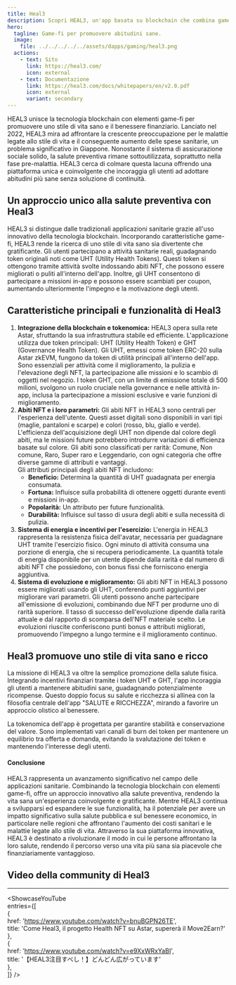 ```yaml
---
title: Heal3  
description: Scopri HEAL3, un'app basata su blockchain che combina game-fi per promuovere abitudini sane e ricompense finanziarie.  
hero:  
  tagline: Game-fi per promuovere abitudini sane.  
  image:  
    file: ../../../../../assets/dapps/gaming/heal3.png  
  actions:  
    - text: Sito  
      link: https://heal3.com/  
      icon: external  
    - text: Documentazione  
      link: https://heal3.com/docs/whitepapers/en/v2.0.pdf  
      icon: external  
      variant: secondary  
---
```



HEAL3 unisce la tecnologia blockchain con elementi game-fi per promuovere uno stile di vita sano e il benessere finanziario. Lanciato nel 2022, HEAL3 mira ad affrontare la crescente preoccupazione per le malattie legate allo stile di vita e il conseguente aumento delle spese sanitarie, un problema significativo in Giappone. Nonostante il sistema di assicurazione sociale solido, la salute preventiva rimane sottoutilizzata, soprattutto nella fase pre-malattia. HEAL3 cerca di colmare questa lacuna offrendo una piattaforma unica e coinvolgente che incoraggia gli utenti ad adottare abitudini più sane senza soluzione di continuità.

## Un approccio unico alla salute preventiva con Heal3  
HEAL3 si distingue dalle tradizionali applicazioni sanitarie grazie all'uso innovativo della tecnologia blockchain. Incorporando caratteristiche game-fi, HEAL3 rende la ricerca di uno stile di vita sano sia divertente che gratificante. Gli utenti partecipano a attività sanitarie reali, guadagnando token originali noti come UHT (Utility Health Tokens). Questi token si ottengono tramite attività svolte indossando abiti NFT, che possono essere migliorati o puliti all'interno dell'app. Inoltre, gli UHT consentono di partecipare a missioni in-app e possono essere scambiati per coupon, aumentando ulteriormente l'impegno e la motivazione degli utenti.

## Caratteristiche principali e funzionalità di Heal3  
1. **Integrazione della blockchain e tokenomica:** HEAL3 opera sulla rete Astar, sfruttando la sua infrastruttura stabile ed efficiente. L'applicazione utilizza due token principali: UHT (Utility Health Token) e GHT (Governance Health Token). Gli UHT, emessi come token ERC-20 sulla Astar zkEVM, fungono da token di utilità principali all'interno dell'app. Sono essenziali per attività come il miglioramento, la pulizia e l'elevazione degli NFT, la partecipazione alle missioni e lo scambio di oggetti nel negozio. I token GHT, con un limite di emissione totale di 500 milioni, svolgono un ruolo cruciale nella governance e nelle attività in-app, inclusa la partecipazione a missioni esclusive e varie funzioni di miglioramento.
2. **Abiti NFT e i loro parametri:** Gli abiti NFT in HEAL3 sono centrali per l'esperienza dell'utente. Questi asset digitali sono disponibili in vari tipi (maglie, pantaloni e scarpe) e colori (rosso, blu, giallo e verde). L'efficienza dell'acquisizione degli UHT non dipende dal colore degli abiti, ma le missioni future potrebbero introdurre variazioni di efficienza basate sul colore. Gli abiti sono classificati per rarità: Comune, Non comune, Raro, Super raro e Leggendario, con ogni categoria che offre diverse gamme di attributi e vantaggi.  
Gli attributi principali degli abiti NFT includono:
   - **Beneficio:** Determina la quantità di UHT guadagnata per energia consumata.  
   - **Fortuna:** Influisce sulla probabilità di ottenere oggetti durante eventi e missioni in-app.  
   - **Popolarità:** Un attributo per future funzionalità.  
   - **Durabilità:** Influisce sul tasso di usura degli abiti e sulla necessità di pulizia.  
3. **Sistema di energia e incentivi per l'esercizio:** L'energia in HEAL3 rappresenta la resistenza fisica dell'avatar, necessaria per guadagnare UHT tramite l'esercizio fisico. Ogni minuto di attività consuma una porzione di energia, che si recupera periodicamente. La quantità totale di energia disponibile per un utente dipende dalla rarità e dal numero di abiti NFT che possiedono, con bonus fissi che forniscono energia aggiuntiva.
4. **Sistema di evoluzione e miglioramento:** Gli abiti NFT in HEAL3 possono essere migliorati usando gli UHT, conferendo punti aggiuntivi per migliorare vari parametri. Gli utenti possono anche partecipare all'emissione di evoluzioni, combinando due NFT per produrne uno di rarità superiore. Il tasso di successo dell'evoluzione dipende dalla rarità attuale e dal rapporto di scomparsa dell'NFT materiale scelto. Le evoluzioni riuscite conferiscono punti bonus e attributi migliorati, promuovendo l'impegno a lungo termine e il miglioramento continuo.

## Heal3 promuove uno stile di vita sano e ricco  
La missione di HEAL3 va oltre la semplice promozione della salute fisica. Integrando incentivi finanziari tramite i token UHT e GHT, l'app incoraggia gli utenti a mantenere abitudini sane, guadagnando potenzialmente ricompense. Questo doppio focus su salute e ricchezza si allinea con la filosofia centrale dell'app "SALUTE e RICCHEZZA", mirando a favorire un approccio olistico al benessere.

La tokenomica dell'app è progettata per garantire stabilità e conservazione del valore. Sono implementati vari canali di burn dei token per mantenere un equilibrio tra offerta e domanda, evitando la svalutazione dei token e mantenendo l'interesse degli utenti.

#### Conclusione  
HEAL3 rappresenta un avanzamento significativo nel campo delle applicazioni sanitarie. Combinando la tecnologia blockchain con elementi game-fi, offre un approccio innovativo alla salute preventiva, rendendo la vita sana un'esperienza coinvolgente e gratificante. Mentre HEAL3 continua a svilupparsi ed espandere le sue funzionalità, ha il potenziale per avere un impatto significativo sulla salute pubblica e sul benessere economico, in particolare nelle regioni che affrontano l'aumento dei costi sanitari e le malattie legate allo stile di vita. Attraverso la sua piattaforma innovativa, HEAL3 è destinato a rivoluzionare il modo in cui le persone affrontano la loro salute, rendendo il percorso verso una vita più sana sia piacevole che finanziariamente vantaggioso.

## Video della community di Heal3  
------------  
<ShowcaseYouTube  
  entries={[  
    {  
      href: 'https://www.youtube.com/watch?v=bnuBGPN26TE',  
      title: 'Come Heal3, il progetto Health NFT su Astar, supererà il Move2Earn?'  
    },  
    {  
      href: 'https://www.youtube.com/watch?v=e9XxWRxYaBI',  
      title: '【HEAL3注目すべし！】どんどん広がっています'  
    },  
  ]} />